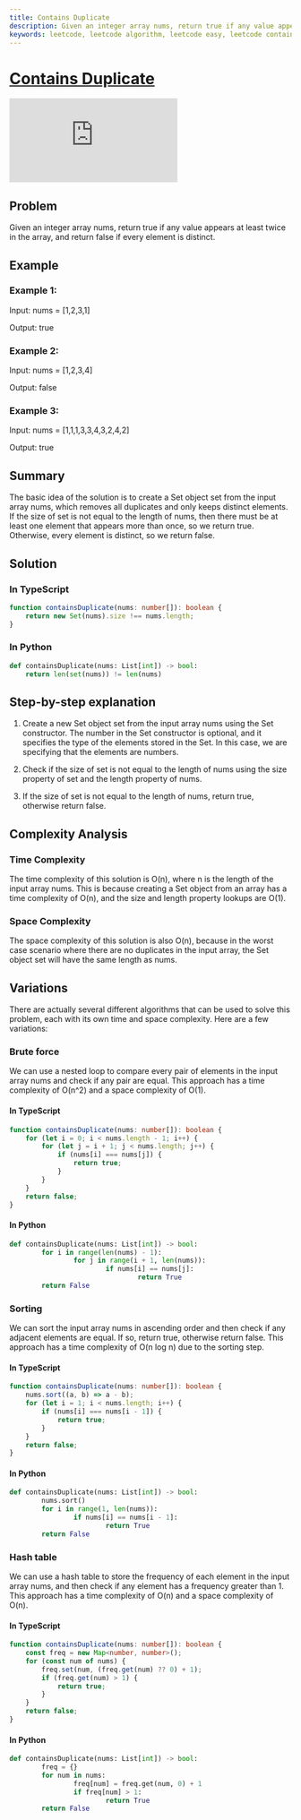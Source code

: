 ```yaml
---
title: Contains Duplicate
description: Given an integer array nums, return true if any value appears at least twice in the array, and return false if every element is distinct.
keywords: leetcode, leetcode algorithm, leetcode easy, leetcode contains duplicate, contains duplicate, contains duplicate algorithm, contains duplicate easy, contains duplicate leetcode, contains duplicate problem, contains duplicate solution, contains duplicate typescript, contains duplicate python, contains duplicate javascript, contains duplicate java, contains duplicate c++, contains duplicate c#, contains duplicate go, contains duplicate ruby, contains duplicate swift, contains duplicate kotlin, contains duplicate dart, contains duplicate rust, contains duplicate scala, contains duplicate php, contains duplicate haskell, contains duplicate rust, contains duplicate typescript, contains duplicate python, contains duplicate javascript, contains duplicate java, contains duplicate c++, contains duplicate c#, contains duplicate go, contains duplicate ruby, contains duplicate swift, contains duplicate kotlin, contains duplicate dart, contains duplicate rust, contains duplicate scala, contains duplicate php, contains duplicate haskell, contains duplicate rust, contains duplicate typescript, contains duplicate python, contains duplicate javascript, contains duplicate java, contains duplicate c++, contains duplicate c#, contains duplicate go, contains duplicate ruby, contains duplicate swift, contains duplicate kotlin, contains duplicate dart, contains duplicate rust, contains duplicate scala, contains duplicate php, contains duplicate haskell, contains duplicate rust, contains duplicate typescript, contains duplicate python, contains duplicate javascript, contains duplicate java, contains duplicate c++, contains duplicate c#, contains duplicate go, contains duplicate ruby, contains duplicate swift, contains duplicate kotlin, contains duplicate dart, contains duplicate rust, contains duplicate scala, contains duplicate php, contains duplicate haskell, contains duplicate rust, contains duplicate typescript, contains duplicate python, contains duplicate javascript, contains duplicate java, contains duplicate c++, contains duplicate c#, contains duplicate go, contains duplicate ruby, contains duplicate swift, contains duplicate kotlin, contains duplicate dart, contains duplicate rust, contains duplicate scala, contains duplicate php, contains duplicate haskell, contains duplicate rust, contains duplicate typescript, contains duplicate python, contains duplicate javascript, contains duplicate java, contains duplicate c++, contains duplicate c#, contains duplicate go, contains duplicate ruby, contains duplicate swift, contains duplicate kotlin, contains duplicate dart, contains duplicate rust, contains duplicate scala, contains duplicate php, contains duplicate haskell, contains duplicate rust, contains duplicate typescript, contains duplicate python, contains duplicate javascript, contains duplicate java, contains duplicate c++, contains duplicate c#, contains duplicate go, contains duplicate ruby, contains duplicate swift, contains duplicate kotlin, contains duplicate dart, contains duplicate rust, contains duplicate scala, contains duplicate php, contains
---
```



# [Contains Duplicate](https://leetcode.com/problems/contains-duplicate) <DifficultyChip difficulty="easy" />

<div className="iframe-container">
	<iframe className="responsive-iframe" src="https://www.youtube.com/embed/3OamzN90kPg"
					title="YouTube video player" frameBorder="0"
					allow="accelerometer; autoplay; clipboard-write; encrypted-media; gyroscope; picture-in-picture"
					allowFullScreen></iframe>
</div>

## Problem

Given an integer array nums, return true if any value appears at least twice in the array, and return false if every element is distinct.

## Example

### Example 1:

Input: nums = [1,2,3,1]

Output: true

### Example 2:

Input: nums = [1,2,3,4]

Output: false

### Example 3:

Input: nums = [1,1,1,3,3,4,3,2,4,2]

Output: true

## Summary

The basic idea of the solution is to create a Set object set from the input array nums, which removes all duplicates and only keeps distinct elements. If the size of set is not equal to the length of nums, then there must be at least one element that appears more than once, so we return true. Otherwise, every element is distinct, so we return false.

## Solution

### In TypeScript

```typescript
function containsDuplicate(nums: number[]): boolean {
    return new Set(nums).size !== nums.length;
}
```

### In Python

```python
def containsDuplicate(nums: List[int]) -> bool:
    return len(set(nums)) != len(nums)
```

## Step-by-step explanation

1. Create a new Set object set from the input array nums using the Set constructor. The number in the Set constructor is optional, and it specifies the type of the elements stored in the Set. In this case, we are specifying that the elements are numbers.

2. Check if the size of set is not equal to the length of nums using the size property of set and the length property of nums.

3. If the size of set is not equal to the length of nums, return true, otherwise return false.

## Complexity Analysis

### Time Complexity

The time complexity of this solution is O(n), where n is the length of the input array nums. This is because creating a Set object from an array has a time complexity of O(n), and the size and length property lookups are O(1).

### Space Complexity

The space complexity of this solution is also O(n), because in the worst case scenario where there are no duplicates in the input array, the Set object set will have the same length as nums.

## Variations

There are actually several different algorithms that can be used to solve this problem, each with its own time and space complexity. Here are a few variations:

### Brute force

We can use a nested loop to compare every pair of elements in the input array nums and check if any pair are equal. This approach has a time complexity of O(n^2) and a space complexity of O(1).

#### In TypeScript

```typescript
function containsDuplicate(nums: number[]): boolean {
    for (let i = 0; i < nums.length - 1; i++) {
        for (let j = i + 1; j < nums.length; j++) {
            if (nums[i] === nums[j]) {
                return true;
            }
        }
    }
    return false;
}
```

#### In Python

```python
def containsDuplicate(nums: List[int]) -> bool:
		for i in range(len(nums) - 1):
				for j in range(i + 1, len(nums)):
						if nums[i] == nums[j]:
								return True
		return False
```

### Sorting

We can sort the input array nums in ascending order and then check if any adjacent elements are equal. If so, return true, otherwise return false. This approach has a time complexity of O(n log n) due to the sorting step.

#### In TypeScript

```typescript
function containsDuplicate(nums: number[]): boolean {
    nums.sort((a, b) => a - b);
    for (let i = 1; i < nums.length; i++) {
        if (nums[i] === nums[i - 1]) {
            return true;
        }
    }
    return false;
}
```

#### In Python

```python
def containsDuplicate(nums: List[int]) -> bool:
		nums.sort()
		for i in range(1, len(nums)):
				if nums[i] == nums[i - 1]:
						return True
		return False
```

### Hash table

We can use a hash table to store the frequency of each element in the input array nums, and then check if any element has a frequency greater than 1. This approach has a time complexity of O(n) and a space complexity of O(n).

#### In TypeScript

```typescript
function containsDuplicate(nums: number[]): boolean {
    const freq = new Map<number, number>();
    for (const num of nums) {
        freq.set(num, (freq.get(num) ?? 0) + 1);
        if (freq.get(num) > 1) {
            return true;
        }
    }
    return false;
}
```

#### In Python

```python
def containsDuplicate(nums: List[int]) -> bool:
		freq = {}
		for num in nums:
				freq[num] = freq.get(num, 0) + 1
				if freq[num] > 1:
						return True
		return False
```
